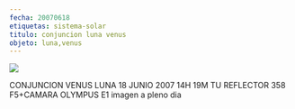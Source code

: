 ```yaml
---
fecha: 20070618
etiquetas: sistema-solar
titulo: conjuncion luna venus
objeto: luna,venus
---
```


<img src="https://astroccd.files.wordpress.com/2014/04/conjuncion-19-junio-venus-luna1.jpg" />

CONJUNCION VENUS LUNA 18 JUNIO 2007 14H 19M TU REFLECTOR 358 F5+CAMARA OLYMPUS E1 imagen a pleno dia